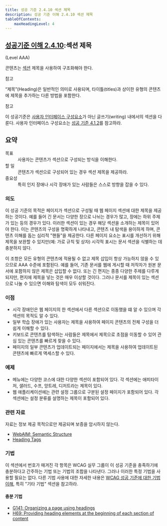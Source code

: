 ```yaml
---
title: 성공 기준 2.4.10 섹션 제목
description: 성공 기준 이해 2.4.10 섹션 제목
tableOfContents:
    maxHeadingLevel: 4
---
```



## [성공기준 이해 2.4.10](https://w3.org/TR/WCAG22#section-headings):섹션 제목 

(Level AAA)

<Card title="성공 기준 (SC)"></Card>

콘텐츠는 [섹션](../../../glossary/section) 제목을 사용하여 구조화해야 한다.

참고

“제목”(Heading)은 일반적인 의미로 사용되며, 타이틀(titles)과 상이한 유형의 콘텐츠에 제목을 추가하는 다른 방법을 포함한다.

참고

이 성공기준은 [사용자 인터페이스 구성요소](../../../glossary/user-interface-component)가 아닌 글쓰기(writing) 내에서의 섹션을 다룬다. 사용자 인터페이스 구성요소는 [성공 기준 4.1.2](https://www.w3.org/TR/WCAG22/#name-role-value)를 참고하라.

## 요약

<dl>
<dt>목표</dt>
<dd>사용자는 콘텐츠가 섹션으로 구성되는 방식을 이해한다.</dd>
<dt>할 일</dt>
<dd>콘텐츠가 섹션으로 구성되어 있는 경우 섹션 제목을 제공하라.</dd>
<dt>중요성</dt>
<dd>특히 인지 장애나 시각 장애가 있는 사람들은 스스로 방향을 잡을 수 있다.</dd>
</dl>

### 의도

이 성공 기준의 목적은 페이지가 섹션으로 구성될 때 웹 페이지 섹션에 대한 제목을 제공하는 것이다. 예를 들어 긴 문서는 다양한 장으로 나뉘는 경우가 많고, 장에는 하위 주제가 있는 등의 경우가 있다. 이러한 섹션이 있는 경우 해당 섹션을 소개하는 제목이 있어야 한다. 이는 콘텐츠의 구성을 명확하게 나타내고, 콘텐츠 내 탐색을 용이하게 하며, 콘텐츠 이해를 돕는 심리적 "핸들"을 제공한다. 다른 페이지 요소는 표시를 개선하기 위해 제목을 보완할 수 있지만(예: 가로 규칙 및 상자) 시각적 표시는 문서 섹션을 식별하는 데 충분하지 않다.

이 조항은 모든 유형의 콘텐츠에 적용될 수 없고 제목 삽입이 항상 가능하지 않을 수 있으므로 AAA 수준에 포함된다. 예를 들어, 기존 문서를 웹에 게시할 때 저작자가 원본 문서에 포함하지 않은 제목은 삽입할 수 없다. 또는 긴 편지는 종종 다양한 주제를 다루게 되지만, 편지에 제목을 넣는 것은 매우 이상할 것이다. 그러나 문서를 제목이 있는 섹션으로 나눌 수 있으면 이해와 탐색이 모두 쉬워진다.

### 이점

*   시각 장애인은 웹 페이지의 한 섹션에서 다른 섹션으로 이동했을 떄 알 수 있으며 각 섹션의 목적도 알 수 있다.
*   일부 학습 장애가 있는 사용자는 제목을 사용하여 페이지 콘텐츠의 전체 구성을 더 쉽게 이해할 수 있다.
*   키보드로 콘텐츠를 탐색하는 사람들은 제목에서 제목으로 초점을 이동할 수 있어 관심 있는 콘텐츠를 빠르게 찾을 수 있다.
*   페이지의 일부 콘텐츠가 업데이트되는 페이지에서는 제목을 사용하여 업데이트된 콘텐츠에 빠르게 액세스할 수 있다.

### 예제

*   메뉴에는 다양한 코스에 대한 다양한 섹션이 포함되어 있다. 각 섹션에는 애피타이저, 샐러드, 수프, 앙트레, 디저트라는 제목이 있다.
*   웹 애플리케이션에는 관련 설정 그룹으로 구분된 설정 페이지가 포함되어 있다. 각 섹션에는 설정 분류를 설명하는 제목이 포함되어 있다.

### 관련 자료

자료는 정보 제공 목적으로만 제공되며 보증을 암시하지 않는다.

*   [WebAIM: Semantic Structure](http://webaim.org/techniques/semanticstructure/)
*   [Heading Tags](http://accessibility.psu.edu/headingshtml/)

### 기법

이 섹션에서 번호가 매겨진 각 항목은 WCAG 실무 그룹이 이 성공 기준을 충족하기에 충분하다고 간주하는 기법 또는 기법의 조합을 나타낸다. 그러나 이러한 특정 기법을 사용할 필요는 없다. 다른 기법 사용에 대한 자세한 내용은 [WCAG 성공 기준에 대한 기법 이해](understanding-techniques), 특히 "기타 기법" 섹션을 참고하라.

#### 충분 기법

*   [G141: Organizing a page using headings](https://www.w3.org/WAI/WCAG22/Techniques/general/G141)
*   [H69: Providing heading elements at the beginning of each section of content](https://www.w3.org/WAI/WCAG22/Techniques/html/H69)

